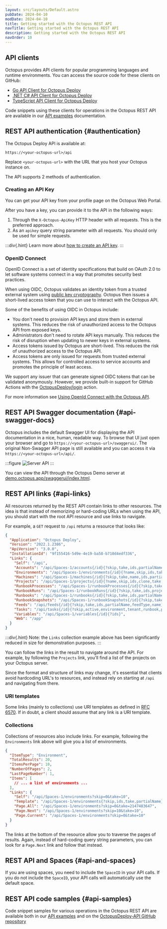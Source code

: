 ```yaml
---
layout: src/layouts/Default.astro
pubDate: 2024-04-10
modDate: 2024-04-10
title: Getting started with the Octopus REST API
navTitle: Getting started with the Octopus REST API
description: Getting started with the Octopus REST API
navOrder: 10
---
```


## API clients

Octopus provides API clients for popular programming languages and runtime environments. You can access the source code for these clients on GitHub:

- [Go API Client for Octopus Deploy](https://github.com/OctopusDeploy/go-octopusdeploy)
- [.NET C# API Client for Octopus Deploy](https://github.com/OctopusDeploy/OctopusClients)
- [TypeScript API Client for Octopus Deploy](https://github.com/OctopusDeploy/api-client.ts)

Code snippets using these clients for operations in the Octopus REST API are available in our [API examples](/docs/octopus-rest-api/examples) documentation.

## REST API authentication \{#authentication}

The Octopus Deploy API is available at:

```
https://<your-octopus-url>/api
```

Replace `<your-octopus-url>` with the URL that you host your Octopus instance on.

The API supports 2 methods of authentication.

### Creating an API Key

You can get your API key from your profile page on the Octopus Web Portal.

After you have a key, you can provide it to the API in the following ways:

1. Through the `X-Octopus-ApiKey` HTTP header with all requests. This is the preferred approach.
1. As an `apikey` query string parameter with all requests. You should only be used for simple requests.

:::div{.hint}
Learn more about [how to create an API key](/docs/octopus-rest-api/how-to-create-an-api-key).
:::

### OpenID Connect

OpenID Connect is a set of identity specifications that build on OAuth 2.0 to let software systems connect in a way that promotes security best practices.

When using OIDC, Octopus validates an identity token from a trusted external system using [public key cryptography](https://en.wikipedia.org/wiki/Public-key_cryptography). Octopus then issues a short-lived access token that you can use to interact with the Octopus API.

Some of the benefits of using OIDC in Octopus include:

- You don't need to provision API keys and store them in external systems. This reduces the risk of unauthorized access to the Octopus API from exposed keys.
- Administrators don't need to rotate API keys manually. This reduces the risk of disruption when updating to newer keys in external systems.
- Access tokens issued by Octopus are short-lived. This reduces the risk of unauthorized access to the Octopus API.
- Access tokens are only issued for requests from trusted external systems. This allows for controlled access to service accounts and promotes the principle of least access.

We support any issuer that can generate signed OIDC tokens that can be validated anonymously. However, we provide built-in support for GitHub Actions with the [OctopusDeploy/login](https://github.com/OctopusDeploy/login) action.

For more information see [Using OpenId Connect with the Octopus API](https://octopus.com/docs/octopus-rest-api/openid-connect).

## REST API Swagger documentation \{#api-swagger-docs}

Octopus includes the default Swagger UI for displaying the API documentation in a nice, human, readable way. To browse that UI just open your browser and go to `https://<your-octopus-url>/swaggerui/`. The original Non-Swagger API page is still available and you can access it via `https://<your-octopus-url>/api/`.

:::figure
![Server API](/docs/img/octopus-rest-api/images/server-api.png)
:::

You can view the API through the Octopus Demo server at [demo.octopus.app/swaggerui/index.html](https://demo.octopus.app/swaggerui/index.html).

## REST API links \{#api-links}

All resources returned by the REST API contain links to other resources. The idea is that instead of memorizing or hard-coding URLs when using the API, you should start with the root API resource and use links to navigate.

For example, a `GET` request to `/api` returns a resource that looks like:

```json
{
  "Application": "Octopus Deploy",
  "Version": "2022.1.2386",
  "ApiVersion": "3.0.0",
  "InstallationId": "9f155416-5d9e-4e19-ba58-b710d4edf336",
  "Links": {
    "Self": "/api",
    "Accounts": "/api/Spaces-1/accounts{/id}{?skip,take,ids,partialName,accountType}",
    "Environments": "/api/Spaces-1/environments{/id}{?name,skip,ids,take,partialName}",
    "Machines": "/api/Spaces-1/machines{/id}{?skip,take,name,ids,partialName,roles,isDisabled,healthStatuses,commStyles,tenantIds,tenantTags,environmentIds,thumbprint,deploymentId,shellNames,deploymentTargetTypes}",
    "Projects": "/api/Spaces-1/projects{/id}{?name,skip,ids,clone,take,partialName,clonedFromProjectId}",
    "RunbookProcesses": "/api/Spaces-1/runbookProcesses{/id}{?skip,take,ids}",
    "RunbookRuns": "/api/Spaces-1/runbookRuns{/id}{?skip,take,ids,projects,environments,tenants,runbooks,taskState,partialName}",
    "Runbooks": "/api/Spaces-1/runbooks{/id}{?skip,take,ids,partialName,clone,projectIds}",
    "RunbookSnapshots": "/api/Spaces-1/runbookSnapshots{/id}{?skip,take,ids,publish}",
    "Feeds": "/api/feeds{/id}{?skip,take,ids,partialName,feedType,name}",
    "Tasks": "/api/tasks{/id}{?skip,active,environment,tenant,runbook,project,name,node,running,states,hasPendingInterruptions,hasWarningsOrErrors,take,ids,partialName,spaces,includeSystem,description,fromCompletedDate,toCompletedDate,fromQueueDate,toQueueDate,fromStartDate,toStartDate}",
    "Variables": "/api/Spaces-1/variables{/id}{?ids}",
    "Web": "/app"
  }
}
```

:::div{.hint}
Note: the `Links` collection example above has been significantly reduced in size for demonstration purposes.
:::

You can follow the links in the result to navigate around the API. For example, by following the `Projects` link, you'll find a list of the projects on your Octopus server.

Since the format and structure of links may change, it's essential that clients avoid hardcoding URL's to resources, and instead rely on starting at `/api` and navigating from there.

### URI templates

Some links (mainly to collections) use URI templates as defined in [RFC 6570](http://tools.ietf.org/html/rfc6570). If in doubt, a client should assume that any link is a URI template.

### Collections

Collections of resources also include links. For example, following the `Environments` link above will give you a list of environments.

```json
{
  "ItemType": "Environment",
  "TotalResults": 20,
  "ItemsPerPage": 10,
  "NumberOfPages": 2,
  "LastPageNumber": 1,
  "Items": [
    // ... a list of environments ...
  ],
  "Links": {
    "Self": "/api/Spaces-1/environments?skip=0&take=10",
    "Template": "/api/Spaces-1/environments{?skip,ids,take,partialName}",
    "Page.All": "/api/Spaces-1/environments?skip=0&take=2147483647",
    "Page.Next": "/api/Spaces-1/environments?skip=10&take=10",
    "Page.Current": "/api/Spaces-1/environments?skip=0&take=10"
  }
}
```

The links at the bottom of the resource allow you to traverse the pages of results. Again, instead of hard-coding query string parameters, you can look for a `Page.Next` link and follow that instead.

## REST API and Spaces \{#api-and-spaces}

If you are using spaces, you need to include the `SpaceID` in your API calls. If you do not include the `SpaceID`, your API calls will automatically use the default space.

## REST API code samples \{#api-samples}

Code snippet samples for various operations in the Octopus REST API are available both in our [API examples](/docs/octopus-rest-api/examples) and on the [OctopusDeploy-API GitHub repository](https://github.com/OctopusDeploy/OctopusDeploy-Api)
